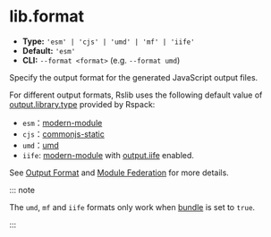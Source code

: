 # lib.format

- **Type:** `'esm' | 'cjs' | 'umd' | 'mf' | 'iife'`
- **Default:** `'esm'`
- **CLI:** `--format <format>` (e.g. `--format umd`)

Specify the output format for the generated JavaScript output files.

For different output formats, Rslib uses the following default value of [output.library.type](https://rspack.rs/config/output#outputlibrarytype) provided by Rspack:

- `esm`：[modern-module](https://rspack.rs/config/output#type-modern-module)
- `cjs`：[commonjs-static](https://rspack.rs/config/output#type-commonjs-static)
- `umd`：[umd](https://rspack.rs/config/output#type-umd)
- `iife`: [modern-module](https://rspack.rs/config/output#type-modern-module) with [output.iife](https://rspack.rs/config/output#outputiife) enabled.

See [Output Format](/guide/basic/output-format) and [Module Federation](/guide/advanced/module-federation) for more details.

::: note

The `umd`, `mf` and `iife` formats only work when [bundle](/config/lib/bundle) is set to `true`.

:::
